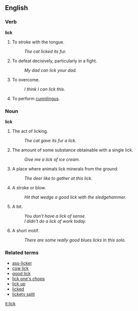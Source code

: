 ==English==

===Verb===
'''lick'''

# To stroke with the tongue.
#: ''The cat licked its fur.''
# {{colloquial}} To defeat decisively, particularly in a fight.
#: ''My dad can lick your dad.''
# {{colloquial}} To overcome.
#: ''I think I can lick this.''
# {{vulgarslang}} To perform [[cunnilingus]].

===Noun===
'''lick'''

# The act of licking.
#: ''The cat gave its fur a lick.''
# The amount of some substance obtainable with a single lick.
#: ''Give me a lick of ice cream.''
# A place where animals lick minerals from the ground.
#: ''The deer like to gather at this lick.''
# {{colloquial}} A stroke or blow.
#: ''Hit that wedge a good lick with the sledgehammer.''
# {{colloquial}} A bit.
#: ''You don't have a lick of sense.''
#: ''I didn't do a lick of work today.''
# {{music}} A short motif.
#: ''There are some really good blues licks in this solo.''

===Related terms===
*[[ass-licker]]
*[[cow lick]]
*[[good lick]]
*[[lick one's chops]]
*[[lick up]]
*[[licked]]
*[[lickety split]]

[[it:lick]]